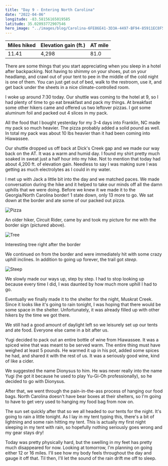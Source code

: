 ```yaml
---
title: "Day 9 - Entering North Carolina"
date: "2022-04-06"
longitude: -83.58156165019585
latitude: 35.02093772907546
hero_image: "../images/blog/Carolina-6FE86E41-3D3A-4497-BF94-85911EC8F5F3-20220406202251.png"
---
```


| Miles hiked | Elevation gain (ft.) | AT mile |
| ----------- | -------------- | -------- |
| 11.41 | 4,298 | 81.0 |

There are some things that you start appreciating when you sleep in a hotel after backpacking. Not having to shimmy on your shoes, put on your headlamp, and crawl out of your tent to pee in the middle of the cold night is one of them. You can just get out of bed, walk to the restroom, use it, and get back under the sheets in a nice climate-controlled room.

I woke up around 7:30 today. Our shuttle was coming to the hotel at 9, so I had plenty of time to go eat breakfast and pack my things. At breakfast some other hikers came and offered us two leftover pizzas. I got some aluminum foil and packed out 4 slices in my pack.

All the food that I bought yesterday for my 3-4 days into Franklin, NC made my pack so much heavier. The pizza probably added a solid pound as well. In total my pack was about 10 lbs heavier than it had been coming into Hiawassee. 

Our shuttle dropped us off back at Dick's Creek gap and we made our way back on the AT. It was a warm and humid day. I found my shirt pretty much soaked in sweat just a half hour into my hike. Not to mention that today had about 4,200 ft. of elevation gain. Needless to say I was making sure I was getting as much electrolytes as I could in my water.

I met up with Jack a little bit into the day and we matched paces. We made conversation during the hike and it helped to take our minds off all the damn uphills that we were doing. Before we knew it we made it to the Georgia/North Carolina border! 1 state down, only 13 more to go. We sat down at the border and ate some of our packed out pizza. 

![Pizza](../images/blog/Pizza-6FE86E41-3D3A-4497-BF94-85911EC8F5F3-20220406205531.png)

An older hiker, Circuit Rider, came by and took my picture for me with the border sign (pictured above).

![Tree](../images/blog/Tree-6FE86E41-3D3A-4497-BF94-85911EC8F5F3-20220406205941.png)
<figcaption>Interesting tree right after the border</figcaption>

We continued on from the border and were immediately hit with some crazy uphill inclines. In addition to going up forever, the trail got _steep_. 

![Steep](../images/blog/Steep-6FE86E41-3D3A-4497-BF94-85911EC8F5F3-20220406205917.png)

We slowly made our ways up, step by step. I had to stop looking up because every time I did, I was daunted by how much more uphill I had to go.

Eventually we finally made it to the shelter for the night, Muskrat Creek. Since it looks like it's going to rain tonight, I was hoping that there would be some space in the shelter. Unfortunately, it was already filled up with other hikers by the time we got there.

We still had a good amount of daylight left so we leisurely set up our tents and ate food. Everyone else came in a bit after us.

Yugi decided to pack out an entire bottle of wine from Hiawassee. It was a spiced wine that was meant to be served warm. The entire thing must have weighed at least 5 pounds. He warmed it up in his pot, added some spices he had, and shared it with the rest of us. It was a seriously good wine, kind of like a cider. 

We suggested the name Dionysus to him. He was never really into the name Yugi (he got it because he used to play Yu-Gi-Oh professionally), so he decided to go with Dionysus.

After that, we went through the pain-in-the-ass process of hanging our food bags. North Carolina doesn't have bear boxes at their shelters, so I'm going to have to get very used to hanging my food bag from now on.

The sun set quickly after that so we all headed to our tents for the night. It's going to rain a little tonight. As I lay in my tent typing this, there's a bit of lightning and some rain hitting my tent. This is actually my first night sleeping in my tent with rain, so hopefully nothing seriously goes wrong and my gear stays dry!

Today was pretty physically hard, but the swelling in my feet has pretty much disappeared for now. Looking at tomorrow, I'm planning on going either 12 or 16 miles. I'll see how my body feels throughout the day and gauge it off that. Til then, I'll let the sound of the rain drift me off to sleep.